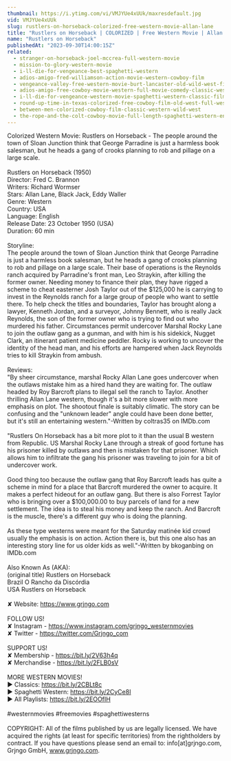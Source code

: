 ```yaml
---
thumbnail: https://i.ytimg.com/vi/VMJYUe4xUUk/maxresdefault.jpg
vid: VMJYUe4xUUk
slug: rustlers-on-horseback-colorized-free-western-movie-allan-lane
title: "Rustlers on Horseback | COLORIZED | Free Western Movie | Allan Lane"
name: "Rustlers on Horseback"
publishedAt: "2023-09-30T14:00:15Z"
related:
  - stranger-on-horseback-joel-mccrea-full-western-movie
  - mission-to-glory-western-movie
  - i-ll-die-for-vengeance-best-spaghetti-western
  - adios-amigo-fred-williamson-action-movie-western-cowboy-film
  - vengeance-valley-free-western-movie-burt-lancaster-old-wild-west-film
  - adios-amigo-free-cowboy-movie-western-full-movie-comedy-classic-western-movies
  - i-ll-die-for-vengeance-western-movie-spaghetti-western-classic-film-free-cowboy-movie
  - round-up-time-in-texas-colorized-free-cowboy-film-old-west-full-western-movie
  - between-men-colorized-cowboy-film-classic-western-wild-west
  - the-rope-and-the-colt-cowboy-movie-full-length-spaghetti-western-english-free-full-westerns
---
```


Colorized Western Movie: Rustlers on Horseback - The people around the town of Sloan Junction think that George Parradine is just a harmless book salesman, but he heads a gang of crooks planning to rob and pillage on a large scale. <br />
<br />
Rustlers on Horseback (1950)<br />
Director: Fred C. Brannon<br />
Writers: Richard Wormser<br />
Stars: Allan Lane, Black Jack, Eddy Waller<br />
Genre: Western<br />
Country: USA<br />
Language: English<br />
Release Date: 23 October 1950 (USA)<br />
Duration: 60 min<br />
<br />
Storyline:<br />
The people around the town of Sloan Junction think that George Parradine is just a harmless book salesman, but he heads a gang of crooks planning to rob and pillage on a large scale. Their base of operations is the Reynolds ranch acquired by Parradine's front man, Leo Straykin, after killing the former owner. Needing money to finance their plan, they have rigged a scheme to cheat easterner Josh Taylor out of the $125,000 he is carrying to invest in the Reynolds ranch for a large group of people who want to settle there. To help check the titles and boundaries, Taylor has brought along a lawyer, Kenneth Jordan, and a surveyor, Johnny Bennett, who is really Jack Reynolds, the son of the former owner who is trying to find out who murdered his father. Circumstances permit undercover Marshal Rocky Lane to join the outlaw gang as a gunman, and with him is his sidekick, Nugget Clark, an itinerant patient medicine peddler. Rocky is working to uncover the identity of the head man, and his efforts are hampered when Jack Reynolds tries to kill Straykin from ambush.<br />
<br />
Reviews:<br />
"By sheer circumstance, marshal Rocky Allan Lane goes undercover when the outlaws mistake him as a hired hand they are waiting for. The outlaw headed by Roy Barcroft plans to illegal sell the ranch to Taylor. Another thrilling Allan Lane western, though it's a bit more slower with more emphasis on plot. The shootout finale is suitably climatic. The story can be confusing and the "unknown leader" angle could have been done better, but it's still an entertaining western."-Written by coltras35 on IMDb.com<br />
<br />
"Rustlers On Horseback has a bit more plot to it than the usual B western from Republic. US Marshal Rocky Lane through a streak of good fortune has his prisoner killed by outlaws and then is mistaken for that prisoner. Which allows him to infiltrate the gang his prisoner was traveling to join for a bit of undercover work.<br />
<br />
Good thing too because the outlaw gang that Roy Barcroft leads has quite a scheme in mind for a place that Barcroft murdered the owner to acquire. It makes a perfect hideout for an outlaw gang. But there is also Forrest Taylor who is bringing over a $100,000.00 to buy parcels of land for a new settlement. The idea is to steal his money and keep the ranch. And Barcroft is the muscle, there's a different guy who is doing the planning.<br />
<br />
As these type westerns were meant for the Saturday matinée kid crowd usually the emphasis is on action. Action there is, but this one also has an interesting story line for us older kids as well."-Written by bkoganbing on IMDb.com<br />
<br />
Also Known As (AKA):<br />
(original title) Rustlers on Horseback<br />
Brazil O Rancho da Discórdia<br />
USA Rustlers on Horseback<br />
<br />
✘ Website: https://www.grjngo.com<br />
<br />
FOLLOW US!<br />
✘ Instagram - https://www.instagram.com/grjngo_westernmovies<br />
✘ Twitter - https://twitter.com/Grjngo_com<br />
<br />
SUPPORT US!<br />
✘ Membership - https://bit.ly/2V63h4q<br />
✘ Merchandise - https://bit.ly/2FLB0sV<br />
<br />
MORE WESTERN MOVIES! <br />
► Classics: https://bit.ly/2CBLt8c <br />
► Spaghetti Western: https://bit.ly/2CyCe8I <br />
► All Playlists: https://bit.ly/2EOOfIH <br />
<br />
#westernmovies #freemovies #spaghettiwesterns<br />
<br />
COPYRIGHT: All of the films published by us are legally licensed. We have acquired the rights (at least for specific territories) from the rightholders by contract. If you have questions please send an email to: info[at]grjngo.com, Grjngo GmbH, www.grjngo.com.